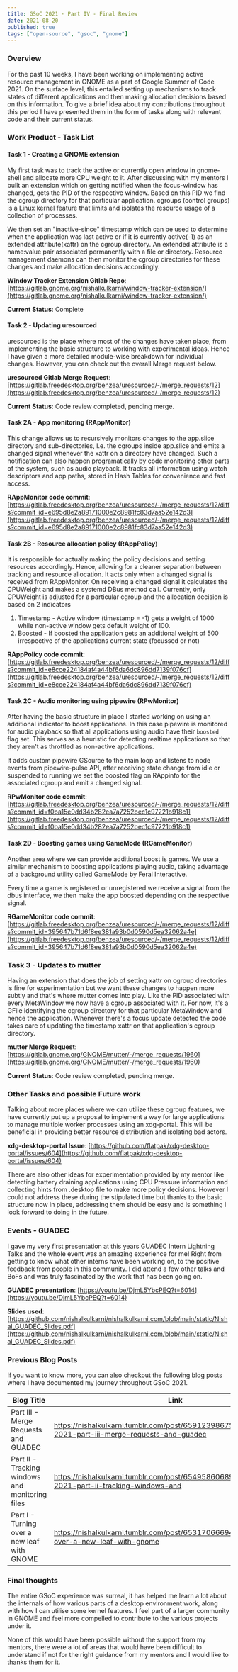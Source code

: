 ```yaml
---
title: GSoC 2021 · Part IV - Final Review
date: 2021-08-20
published: true
tags: ["open-source", "gsoc", "gnome"]
---
```


### Overview
For the past 10 weeks, I have been working on implementing active resource management in GNOME as a part of Google Summer of Code 2021.
On the surface level, this entailed setting up mechanisms to track states of different applications and then making allocation decisions based on this information.
To give a brief idea about my contributions throughout this period I have presented them in the form of tasks along with relevant code and their current status.

### Work Product - Task List

#### Task 1 - Creating a GNOME extension
My first task was to track the active or currently open window in gnome-shell and allocate more CPU weight to it.
After discussing with my mentors I built an extension which on getting notified when the focus-window has changed, gets the PID of the respective window.
Based on this PID we find the cgroup directory for that particular application.
cgroups (control groups) is a Linux kernel feature that limits and isolates the resource usage of a collection of processes.

We then set an "inactive-since" timestamp which can be used to determine when the application was last active or if it is currently active(-1) as an extended attribute(xattr) on the cgroup directory.
An extended attribute is a name:value pair associated permanently with a file or directory. 
Resource management daemons can then monitor the cgroup directories for these changes and make allocation decisions accordingly.

**Window Tracker Extension Gitlab Repo**: [https://gitlab.gnome.org/nishalkulkarni/window-tracker-extension/](https://gitlab.gnome.org/nishalkulkarni/window-tracker-extension/)

**Current Status**: Complete

#### Task 2 - Updating uresourced
uresourced is the place where most of the changes have taken place, from implementing the basic structure to working with experimental ideas.
Hence I have given a more detailed module-wise breakdown for individual changes. However, you can check out the overall Merge request below.

**uresourced Gitlab Merge Request**:  [https://gitlab.freedesktop.org/benzea/uresourced/-/merge_requests/12](https://gitlab.freedesktop.org/benzea/uresourced/-/merge_requests/12)

**Current Status**: Code review completed, pending merge.

#### Task 2A - App monitoring (RAppMonitor)
This change allows us to recursively monitors changes to the app.slice directory and sub-directories, 
I.e. the cgroups inside app.slice and emits a changed signal whenever the xattr on a directory have changed. 
Such a notification can also happen programatically by code monitoring other parts of the system, such as audio playback. 
It tracks all information using watch descriptors and app paths, stored in Hash Tables for convenience and fast access.

**RAppMonitor code commit**: [https://gitlab.freedesktop.org/benzea/uresourced/-/merge_requests/12/diffs?commit_id=e695d8e2a89171000e2c8981fc83d7aa52e142d3](https://gitlab.freedesktop.org/benzea/uresourced/-/merge_requests/12/diffs?commit_id=e695d8e2a89171000e2c8981fc83d7aa52e142d3)

#### Task 2B - Resource allocation policy (RAppPolicy)
It is responsible for actually making the policy decisions and setting resources accordingly. 
Hence, allowing for a cleaner separation between tracking and resource allocation.
It acts only when a changed signal is received from RAppMonitor. On receiving a changed signal it calculates the CPUWeight and makes a systemd DBus method call.
Currently, only CPUWeight is adjusted for a particular cgroup and the allocation decision is based on 2 indicators

1. Timestamp - Active window (timestamp = -1) gets a weight of 1000 while non-active window gets default weight of 100.
2. Boosted - If boosted the application gets an additional weight of 500 irrespective of the applications current state (focussed or not)

**RAppPolicy code commit**: [https://gitlab.freedesktop.org/benzea/uresourced/-/merge_requests/12/diffs?commit_id=e8cce224184af4a44bf6da6dc896dd7139f076cf](https://gitlab.freedesktop.org/benzea/uresourced/-/merge_requests/12/diffs?commit_id=e8cce224184af4a44bf6da6dc896dd7139f076cf)

#### Task 2C - Audio monitoring using pipewire (RPwMonitor)
After having the basic structure in place I started working on using an additional indicator to boost applications. 
In this case pipewire is monitored for audio playback so that all applications using audio have their `boosted` flag set.
This serves as a heuristic for detecting realtime applications so that they aren't as throttled as non-active applications.

It adds custom pipewire GSource to the main loop and listens to node events from pipewire-pulse API, 
after receiving state change from idle or suspended to running we set the boosted flag on RAppinfo for the associated cgroup and emit a changed signal.

**RPwMonitor code commit**: [https://gitlab.freedesktop.org/benzea/uresourced/-/merge_requests/12/diffs?commit_id=f0ba15e0dd34b282ea7a7252bec1c97221b918c1](https://gitlab.freedesktop.org/benzea/uresourced/-/merge_requests/12/diffs?commit_id=f0ba15e0dd34b282ea7a7252bec1c97221b918c1)

#### Task 2D - Boosting games using GameMode (RGameMonitor)
Another area where we can provide additional boost is games.
We use a similar mechanism to boosting applications playing audio,
taking advantage of a background utility called GameMode by Feral Interactive.

Every time a game is registered or unregistered we receive a signal from the dbus interface, 
we then make the app boosted depending on the respective signal.

**RGameMonitor code commit**: [https://gitlab.freedesktop.org/benzea/uresourced/-/merge_requests/12/diffs?commit_id=395647b71d6f8ee381a93b0d0590d5ea32062a4e](https://gitlab.freedesktop.org/benzea/uresourced/-/merge_requests/12/diffs?commit_id=395647b71d6f8ee381a93b0d0590d5ea32062a4e)

### Task 3 - Updates to mutter
Having an extension that does the job of setting xattr on cgroup directories is fine for experimentation 
but we want these changes to happen more subtly and that's where mutter comes into play.
Like the PID associated with every MetaWindow we now have a cgroup associated with it.
For now, it's a GFile identifying the cgroup directory for that particular MetaWindow and hence the application.
Whenever there's a focus update detected the code takes care of updating the timestamp xattr on that application's cgroup directory.

**mutter Merge Request**: [https://gitlab.gnome.org/GNOME/mutter/-/merge_requests/1960](https://gitlab.gnome.org/GNOME/mutter/-/merge_requests/1960)

**Current Status**: Code review completed, pending merge.

### Other Tasks and possible Future work
Talking about more places where we can utilize these cgroup features, 
we have currently put up a proposal to implement a way for large applications to manage multiple worker processes using an xdg-portal. 
This will be beneficial in providing better resource distribution and isolating bad actors.

**xdg-desktop-portal Issue**: [https://github.com/flatpak/xdg-desktop-portal/issues/604](https://github.com/flatpak/xdg-desktop-portal/issues/604)

There are also other ideas for experimentation provided by my mentor like detecting battery draining applications using CPU Pressure information
and collecting hints from .desktop file to make more policy decisions. 
However I could not address these during the stipulated time but thanks to the basic structure now in place,
addressing them should be easy and is something I look forward to doing in the future.

### Events - GUADEC
I gave my very first presentation at this years GUADEC Intern Lightning Talks and the whole event was an amazing experience for me!
Right from getting to know what other interns have been working on, to the positive feedback from people in this community.
I did attend a few other talks and BoFs and was truly fascinated by the work that has been going on.

**GUADEC presentation**: [https://youtu.be/DjmL5YbcPEQ?t=6014](https://youtu.be/DjmL5YbcPEQ?t=6014)

**Slides used**: [https://github.com/nishalkulkarni/nishalkulkarni.com/blob/main/static/Nishal_GUADEC_Slides.pdf](https://github.com/nishalkulkarni/nishalkulkarni.com/blob/main/static/Nishal_GUADEC_Slides.pdf)

### Previous Blog Posts
If you want to know more, you can also checkout the following blog posts where I have documented my journey throughout GSoC 2021.

| Blog Title      | Link |
| ----------- | ----------- |
| Part III - Merge Requests and GUADEC      | https://nishalkulkarni.tumblr.com/post/659123986757730304/gsoc-2021-part-iii-merge-requests-and-guadec       |
| Part II - Tracking windows and monitoring files   | https://nishalkulkarni.tumblr.com/post/654958606891040768/gsoc-2021-part-ii-tracking-windows-and        |
| Part I - Turning over a new leaf with GNOME | https://nishalkulkarni.tumblr.com/post/653170666946904064/turning-over-a-new-leaf-with-gnome |

### Final thoughts
The entire GSoC experience was surreal, 
it has helped me learn a lot about the internals of how various parts of a desktop environment work, along with how I can utilise some kernel features.
I feel part of a larger community in GNOME and feel more compelled to contribute to the various projects under it.

None of this would have been possible without the support from my mentors, 
there were a lot of areas that would have been difficult to understand if not for the right guidance from my mentors and I would like to thanks them for it.